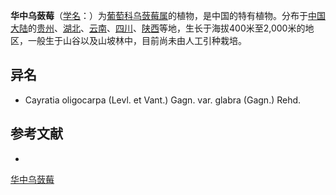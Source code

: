 {{Speciesbox
| name = 华中乌蔹莓
| status = 
| status_system = 
| image =
| genus = Cayratia
| species = oligocarpa
| authority = (Lévl. & Vant.) Gagnep.
}}

'''华中乌蔹莓'''（[[学名|学名]]：{{lang|la|''Cayratia oligocarpa''}}）为[[葡萄科|葡萄科]][[乌蔹莓属|乌蔹莓属]]的植物，是中国的特有植物。分布于[[中国大陆|中国大陆]]的[[贵州|贵州]]、[[湖北|湖北]]、[[云南|云南]]、[[四川|四川]]、[[陕西|陕西]]等地，生长于海拔400米至2,000米的地区，一般生于山谷以及山坡林中，目前尚未由人工引种栽培。

== 异名 ==
* Cayratia oligocarpa (Levl. et Vant.) Gagn. var. glabra (Gagn.) Rehd.

== 参考文献 ==
<div class="references-small">
* {{cite web| url =http://www.bioinfo.cn/db05/KmzwSpecies.php?action=view&id=23907| title =华中乌蔹莓| work =《中国高等植物数据库全库》| publisher =中国科学院微生物研究所| author =昆明植物研究所| accessdate =2009-02-25| deadurl =yes| archiveurl =https://web.archive.org/web/20160305035559/http://www.bioinfo.cn/db05/KmzwSpecies.php?action=view&id=23907| archivedate =2016-03-05}}
</div>
{{Taxonbar|from=Q10905350}}
{{植物小作品}}
[[Category:乌蔹莓属|华中乌蔹莓]]
